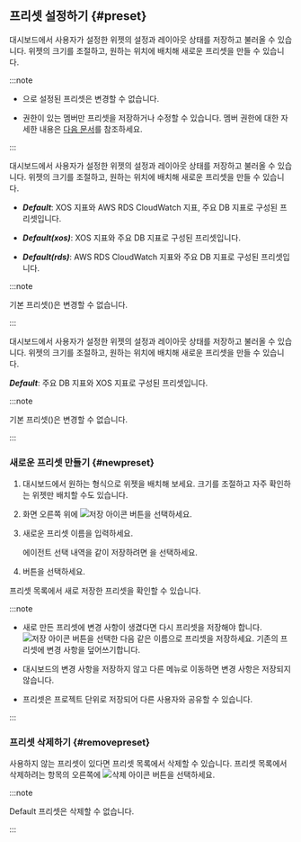 ## 프리셋 설정하기 {#preset}

<InDoc product="java,php,python,nodejs,dotnet,golang,redis,mongodb,oracle-pro">

<ImgLang img="apm-dashboard-preset-list.png" desc="Preset" />

대시보드에서 사용자가 설정한 위젯의 설정과 레이아웃 상태를 저장하고 불러올 수 있습니다. 위젯의 크기를 조절하고, 원하는 위치에 배치해 새로운 프리셋을 만들 수 있습니다.

:::note

* <Cmdname sid="default" className="uitext" />으로 설정된 프리셋은 변경할 수 없습니다.

* <Cmdname sid="edit_project" className="uitext" /> 권한이 있는 멤버만 프리셋을 저장하거나 수정할 수 있습니다. 멤버 권한에 대한 자세한 내용은 [다음 문서](../project/project-structure#member-auth)를 참조하세요.

:::

</InDoc>

<InDoc product="postgresql,mysql,oracle,altibase,cubrid">

대시보드에서 사용자가 설정한 위젯의 설정과 레이아웃 상태를 저장하고 불러올 수 있습니다. 위젯의 크기를 조절하고, 원하는 위치에 배치해 새로운 프리셋을 만들 수 있습니다.

<ImgLang img='db-preset-list.png' desc='프리셋' />

* ***Default***: XOS 지표와 AWS RDS CloudWatch 지표, 주요 DB 지표로 구성된 프리셋입니다.

* ***Default(xos)***: XOS 지표와 주요 DB 지표로 구성된 프리셋입니다. 

* ***Default(rds)***: AWS RDS CloudWatch 지표와 주요 DB 지표로 구성된 프리셋입니다.

:::note

기본 프리셋(<Cmdname sid="kube_default" className="uitext" />)은 변경할 수 없습니다.

:::

</InDoc>

<InDoc product="mssql">

대시보드에서 사용자가 설정한 위젯의 설정과 레이아웃 상태를 저장하고 불러올 수 있습니다. 위젯의 크기를 조절하고, 원하는 위치에 배치해 새로운 프리셋을 만들 수 있습니다.

***Default***: 주요 DB 지표와 XOS 지표로 구성된 프리셋입니다.

:::note

기본 프리셋(<Cmdname sid="kube_default" className="uitext" />)은 변경할 수 없습니다.

:::

</InDoc>

### 새로운 프리셋 만들기 {#newpreset}

1. 대시보드에서 원하는 형식으로 위젯을 배치해 보세요. 크기를 조절하고 자주 확인하는 위젯만 배치할 수도 있습니다.

1. 화면 오른쪽 위에 ![저장 아이콘](/img/ic-save.svg) 버튼을 선택하세요.

1. 새로운 프리셋 이름을 입력하세요.

    <InDoc product="java,python,php,nodejs,dotnet,golang"><ImgLang img='apm-dashboard-preset-save.png' desc='프리셋 저장하기' /></InDoc>

    <InDoc product="postgresql,mysql,oracle,oracle-pro,redis,mongodb,altibase,cubrid,mssql"><ImgLang img='db-dashboard-preset-save.png' desc='Preset' /></InDoc>

    에이전트 선택 내역을 같이 저장하려면 <Cmdname sid="ITM07345" className="uitext" />을 선택하세요.

1. <Cmdname sid="save" className="uitext" /> 버튼을 선택하세요.

프리셋 목록에서 새로 저장한 프리셋을 확인할 수 있습니다.

:::note

* 새로 만든 프리셋에 변경 사항이 생겼다면 다시 프리셋을 저장해야 합니다. ![저장 아이콘](/img/ic-save.svg) 버튼을 선택한 다음 같은 이름으로 프리셋을 저장하세요. 기존의 프리셋에 변경 사항을 덮어쓰기합니다.

* 대시보드의 변경 사항을 저장하지 않고 다른 메뉴로 이동하면 변경 사항은 저장되지 않습니다.

* 프리셋은 프로젝트 단위로 저장되어 다른 사용자와 공유할 수 있습니다.

:::

### 프리셋 삭제하기 {#removepreset}

사용하지 않는 프리셋이 있다면 프리셋 목록에서 삭제할 수 있습니다. 프리셋 목록에서 삭제하려는 항목의 오른쪽에 ![삭제 아이콘](/img/ico-remove.svg) 버튼을 선택하세요.

:::note

<UI>Default</UI> 프리셋은 삭제할 수 없습니다.

:::